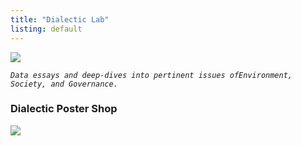 ```yaml
---
title: "Dialectic Lab"
listing: default
---
```


![](images/Brand-rmd.png)

*`Data essays and deep-dives into pertinent issues ofEnvironment, Society, and Governance.`*

### Dialectic Poster Shop

![](images/clipboard-2113924575.png)
